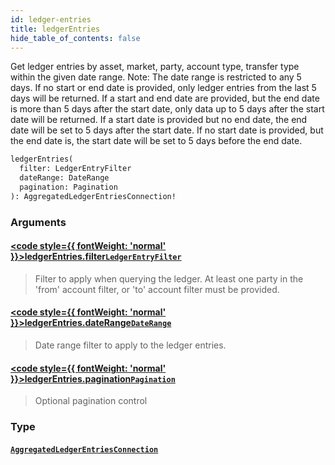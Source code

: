 ```yaml
---
id: ledger-entries
title: ledgerEntries
hide_table_of_contents: false
---
```








Get ledger entries by asset, market, party, account type, transfer type within the given date range.
Note: The date range is restricted to any 5 days.
If no start or end date is provided, only ledger entries from the last 5 days will be returned.
If a start and end date are provided, but the end date is more than 5 days after the start date, only data up to 5 days after the start date will be returned.
If a start date is provided but no end date, the end date will be set to 5 days after the start date.
If no start date is provided, but the end date is, the start date will be set to 5 days before the end date.

```graphql
ledgerEntries(
  filter: LedgerEntryFilter
  dateRange: DateRange
  pagination: Pagination
): AggregatedLedgerEntriesConnection!
```


### Arguments

#### [<code style={{ fontWeight: 'normal' }}>ledgerEntries.<b>filter</b></code>](#)<Bullet />[`LedgerEntryFilter`](/testnet/api/graphql/inputs/ledger-entry-filter) <Badge class="secondary" text="input"/>
> Filter to apply when querying the ledger. At least one party in the 'from' account filter, or 'to' account filter must be provided.
> 

#### [<code style={{ fontWeight: 'normal' }}>ledgerEntries.<b>dateRange</b></code>](#)<Bullet />[`DateRange`](/testnet/api/graphql/inputs/date-range) <Badge class="secondary" text="input"/>
> Date range filter to apply to the ledger entries.
> 

#### [<code style={{ fontWeight: 'normal' }}>ledgerEntries.<b>pagination</b></code>](#)<Bullet />[`Pagination`](/testnet/api/graphql/inputs/pagination) <Badge class="secondary" text="input"/>
> Optional pagination control
> 

### Type

#### [`AggregatedLedgerEntriesConnection`](/testnet/api/graphql/objects/aggregated-ledger-entries-connection) <Badge class="secondary" text="object"/>
> 
> 





